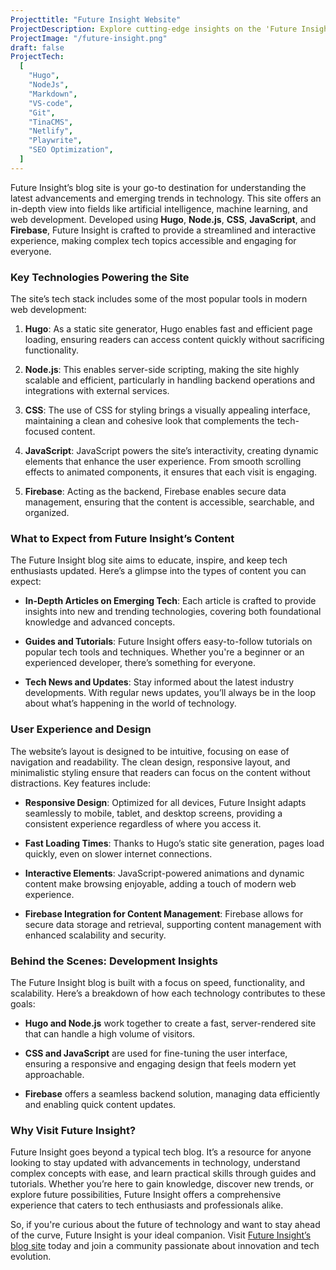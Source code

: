 ```yaml
---
Projecttitle: "Future Insight Website"
ProjectDescription: Explore cutting-edge insights on the 'Future Insight' Blog. Crafted with Node.js, Hugo, and deployed on Netlify for a seamless experience.
ProjectImage: "/future-insight.png"
draft: false
ProjectTech:
  [
    "Hugo",
    "NodeJs",
    "Markdown",
    "VS-code",
    "Git",
    "TinaCMS",
    "Netlify",
    "Playwrite",
    "SEO Optimization",
  ]
---
```


Future Insight’s blog site is your go-to destination for understanding the latest advancements and emerging trends in technology. This site offers an in-depth view into fields like artificial intelligence, machine learning, and web development. Developed using **Hugo**, **Node.js**, **CSS**, **JavaScript**, and **Firebase**, Future Insight is crafted to provide a streamlined and interactive experience, making complex tech topics accessible and engaging for everyone.

### Key Technologies Powering the Site

The site’s tech stack includes some of the most popular tools in modern web development:

1. **Hugo**: As a static site generator, Hugo enables fast and efficient page loading, ensuring readers can access content quickly without sacrificing functionality.

2. **Node.js**: This enables server-side scripting, making the site highly scalable and efficient, particularly in handling backend operations and integrations with external services.

3. **CSS**: The use of CSS for styling brings a visually appealing interface, maintaining a clean and cohesive look that complements the tech-focused content.

4. **JavaScript**: JavaScript powers the site’s interactivity, creating dynamic elements that enhance the user experience. From smooth scrolling effects to animated components, it ensures that each visit is engaging.

5. **Firebase**: Acting as the backend, Firebase enables secure data management, ensuring that the content is accessible, searchable, and organized.

### What to Expect from Future Insight’s Content

The Future Insight blog site aims to educate, inspire, and keep tech enthusiasts updated. Here’s a glimpse into the types of content you can expect:

- **In-Depth Articles on Emerging Tech**: Each article is crafted to provide insights into new and trending technologies, covering both foundational knowledge and advanced concepts.

- **Guides and Tutorials**: Future Insight offers easy-to-follow tutorials on popular tech tools and techniques. Whether you're a beginner or an experienced developer, there’s something for everyone.

- **Tech News and Updates**: Stay informed about the latest industry developments. With regular news updates, you’ll always be in the loop about what’s happening in the world of technology.

### User Experience and Design

The website’s layout is designed to be intuitive, focusing on ease of navigation and readability. The clean design, responsive layout, and minimalistic styling ensure that readers can focus on the content without distractions. Key features include:

- **Responsive Design**: Optimized for all devices, Future Insight adapts seamlessly to mobile, tablet, and desktop screens, providing a consistent experience regardless of where you access it.

- **Fast Loading Times**: Thanks to Hugo’s static site generation, pages load quickly, even on slower internet connections.

- **Interactive Elements**: JavaScript-powered animations and dynamic content make browsing enjoyable, adding a touch of modern web experience.

- **Firebase Integration for Content Management**: Firebase allows for secure data storage and retrieval, supporting content management with enhanced scalability and security.

### Behind the Scenes: Development Insights

The Future Insight blog is built with a focus on speed, functionality, and scalability. Here’s a breakdown of how each technology contributes to these goals:

- **Hugo and Node.js** work together to create a fast, server-rendered site that can handle a high volume of visitors.
- **CSS and JavaScript** are used for fine-tuning the user interface, ensuring a responsive and engaging design that feels modern yet approachable.

- **Firebase** offers a seamless backend solution, managing data efficiently and enabling quick content updates.

### Why Visit Future Insight?

Future Insight goes beyond a typical tech blog. It’s a resource for anyone looking to stay updated with advancements in technology, understand complex concepts with ease, and learn practical skills through guides and tutorials. Whether you’re here to gain knowledge, discover new trends, or explore future possibilities, Future Insight offers a comprehensive experience that caters to tech enthusiasts and professionals alike.

So, if you're curious about the future of technology and want to stay ahead of the curve, Future Insight is your ideal companion. Visit [Future Insight’s blog site](https://future-insight.netlify.app/) today and join a community passionate about innovation and tech evolution.
